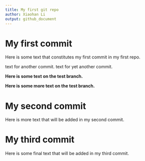 ```yaml
---
title: My first git repo
author: Xiaohan Li
output: github_document
---
```


# My first commit

Here is some text that constitutes my first commit in my first repo.

text for another commit.
text for yet another commit.

__Here is some text on the test branch.__

__Here is some more text on the test branch.__


# My second commit

Here is more text that will be added in my second commit.

# My third commit

Here is some final text that will be added in my third commit.